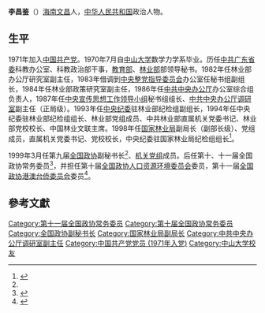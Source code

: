 '''李昌鉴'''（{{bd|1947年||}}）[[海南|海南]][[文昌|文昌]]人，[[中华人民共和国|中华人民共和国]]政治人物。

==生平==
1971年加入[[中国共产党|中国共产党]]。1970年7月自[[中山大学|中山大学]]数学力学系毕业。历任[[中共广东省委|中共广东省委]]科教办公室、科教政治部干事，[[中华人民共和国教育部|教育部]]、[[中华人民共和国林业部|林业部]]部领导秘书。1982年任林业部办公厅研究室副主任，1983年借调到[[中央整党指导委员会|中央整党指导委员会]]办公室任秘书组副组长，1984年任林业部政策研究室副主任，1986年任[[中共中央办公厅|中共中央办公厅]]办公室综合组负责人，1987年任[[中央宣传思想工作领导小组|中央宣传思想工作领导小组]]秘书组组长、[[中共中央办公厅调研室|中共中央办公厅调研室]]副主任（正局级）。1993年任[[中央纪委|中央纪委]]驻林业部纪检组副组长，1994年任中央纪委驻林业部纪检组组长、林业部党组成员、中共林业部直属机关党委书记、林业部党校校长、中国林业文联主席。1998年任[[国家林业局|国家林业局]]副局长（副部长级）、党组成员，直属机关党委书记、党校校长，中央纪委驻国家林业局纪检组组长<ref name=lichj>{{Cite web |url = http://www.forestry.gov.cn/LdzqProtalAction.do?dispatch=more&colid=5083 |title = 李昌鉴 |author =  |date =  |publisher = 中国林业网 |language =  |accessdate = 2018-03-21 |quote =  |archive-url = https://web.archive.org/web/20170722233009/http://www.forestry.gov.cn/LdzqProtalAction.do?dispatch=more&colid=5083 |archive-date = 2017-07-22 |dead-url = yes }}</ref>。

1999年3月任第九届[[全国政协|全国政协]]副秘书长<ref name=lichj/>、[[中国共产党中国人民政治协商会议全国委员会机关党组|机关党组]]成员。后任第十、十一届全国政协常务委员<ref>{{cite news|title=第十一届全国政协委员名单|url=http://www.indaa.com.cn/zt/2009qglh/zxzs/200903/t20090303_127573.html|accessdate=2013-04-09|newspaper=新华社北京1月25日电 中国人民政治协商会议第十一届全国委员会委员名单(共2237人，2008年1月25日政协第十届全国委员会常务委员会第二十次会议通过)|date=2008年1月25日|deadurl=yes|archiveurl=https://web.archive.org/web/20130928014403/http://www.indaa.com.cn/zt/2009qglh/zxzs/200903/t20090303_127573.html|archivedate=2013年9月28日|df=}}</ref>，并担任第十届[[全国政协人口资源环境委员会|全国政协人口资源环境委员会]]委员，第十一届[[全国政协港澳台侨委员会|全国政协港澳台侨委员会]]委员<ref>{{cite news|title=全国政协信息-李昌鉴|url=http://www.cppcc.gov.cn/CMS/wylibary/showJcwyxtInfoWylibary.action?tabJcwyxt.guid=11W0011240&wytype=wjwy|accessdate=2013-04-11|newspaper=全国政协委员会|archive-date=2018-03-21|archive-url=https://web.archive.org/web/20180321063320/http://www.cppcc.gov.cn/CMS/wylibary/showJcwyxtInfoWylibary.action?tabJcwyxt.guid=11W0011240&wytype=wjwy|dead-url=no}}</ref>。

==參考文獻==
{{reflist}}

{{DEFAULTSORT:Li}}
[[Category:第十一届全国政协常务委员|Category:第十一届全国政协常务委员]]
[[Category:第十届全国政协常务委员|Category:第十届全国政协常务委员]]
[[Category:全国政协副秘书长|Category:全国政协副秘书长]]
[[Category:国家林业局副局长|Category:国家林业局副局长]]
[[Category:中共中央办公厅调研室副主任|Category:中共中央办公厅调研室副主任]]
[[Category:中国共产党党员_(1971年入党)|Category:中国共产党党员 (1971年入党)]]
[[Category:中山大学校友|Category:中山大学校友]]